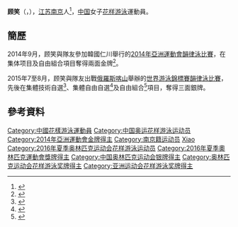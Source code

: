 {{noteTA|G1=Aquatics}}
{{Infobox Swimmer
| swimmername = 顾笑
| image = Open Make Up For Ever 2013 - Gu Xiao.jpg
| imagesize = 
| caption = 
| fullname =  
| nationality = {{PRC}}
| strokes = 
| club = 
| collegeteam = 
| birth_date ={{birth date and age|1993|3|18}}<ref name="仁川亞運">{{cite web|title=Profile - GU Xiao|url=https://www.incheon2014ag.org/Sports/Biographies/Athletes_Profile/?ParticCode=5103573&lang=en|publisher=2014年仁川亞運會官方網站|deadurl=yes|archiveurl=https://web.archive.org/web/20140927095139/http://www.incheon2014ag.org/Sports/Biographies/Athletes_Profile/?ParticCode=5103573&lang=en|archivedate=2014-09-27}}{{en}}</ref>
| birth_place = {{CHN}}[[江苏省|江苏省]][[南京市|南京市]]
| height = {{height|m=1.74}}<ref name="仁川亞運"/>
| weight = {{weight|kg=60}}<ref name="仁川亞運"/>
| medaltemplates =
{{MedalCountry | {{CHN}}}}
{{MedalSport | 女子[[花樣游泳|花樣游泳]]}}
{{MedalCompetition | [[世界游泳錦標賽|世界游泳錦標賽]]}}
{{MedalSilver | [[2015年世界游泳錦標賽|2015年 喀山]] | [[2015年世界游泳錦標賽韻律泳比賽|集體技術自選]] }}
{{MedalSilver | [[2015年世界游泳錦標賽|2015年 喀山]] | [[2015年世界游泳錦標賽韻律泳比賽|集體自由自選]] }}
{{MedalSilver | [[2015年世界游泳錦標賽|2015年 喀山]] | [[2015年世界游泳錦標賽韻律泳比賽|自由組合]] }}
{{MedalCompetition | [[亞洲運動會|亞洲運動會]]}}
{{MedalGold | [[2014年亞洲運動會|2014年 仁川]] | [[2014年亞洲運動會韻律泳比賽|集体项目]] }}
{{MedalGold | [[2014年亞洲運動會|2014年 仁川]] | [[2014年亞洲運動會韻律泳比賽|自由組合]] }}
| show-medals    = yes
}}
'''顾笑'''（{{lang|en|'''GU Xiao'''}}，{{bd|1993年|3月18日|catIdx=G顾}}），[[江苏|江苏]][[南京|南京]]人<ref>{{cite news|title=“美人鱼”给力摘下南京首金|url=http://news.hexun.com/2014-09-23/168750880.html|newspaper=现代快报|date=2014-09-23}}</ref>，[[中国|中国]]女子[[花样游泳|花样游泳]]運動員。

==簡歷==
2014年9月，顾笑與隊友參加韓國仁川舉行的[[2014年亞洲運動會|2014年亞洲運動會]][[2014年亞洲運動會韻律泳比賽|韻律泳比賽]]，在集体项目及自由組合項目奪得兩面金牌<ref>{{cite news|title=自由组合决赛中国队成功卫冕 花样游泳全取三金|url=http://sports.21cn.com/integrate/other/a/2014/0923/14/28272251.shtml|newspaper=搜狐体育|date=2014-09-23|deadurl=yes|archiveurl=https://web.archive.org/web/20160304134823/http://sports.21cn.com/integrate/other/a/2014/0923/14/28272251.shtml|archivedate=2016-03-04}}</ref>。

2015年7至8月，顾笑與隊友出戰[[俄羅斯|俄羅斯]][[喀山|喀山]]舉辦的[[2015年世界游泳錦標賽韻律泳比賽|世界游泳錦標賽]][[2015年世界游泳錦標賽韻律泳比賽|韻律泳比賽]]，先後在集體技術自選<ref>{{cite news|title=世锦赛花游集体技术中国摘银 俄罗斯成功卫冕|url=http://sports.163.com/15/0728/07/AVJGC3S200051CAQ.html#p=AVJI7JDN3SLH0005|agency=网易体育|date=2015-07-28|accessdate=2015-08-09|archive-date=2016-09-27|archive-url=https://web.archive.org/web/20160927190046/http://sports.163.com/15/0728/07/AVJGC3S200051CAQ.html#p=AVJI7JDN3SLH0005|dead-url=no}}</ref>、集體自由自選<ref>{{cite news|title=世锦赛花游集体自由自选中国再添银 俄夺冠日本季军|url=http://sports.sina.com.cn/o/y/2015-08-01/00027666937.shtml|agency=新浪体育|date=2015-08-01|accessdate=2015-08-09|archive-date=2015-08-04|archive-url=https://web.archive.org/web/20150804052448/http://sports.sina.com.cn/o/y/2015-08-01/00027666937.shtml|dead-url=no}}</ref>及自由組合<ref>{{cite news|title=世锦赛-花游集体中国队再拿一枚银牌 俄罗斯获冠军|url=http://sports.ifeng.com/a/20150802/44325098_0.shtml|agency=凤凰体育|date=2015-08-02|accessdate=2015-08-09|archive-date=2019-02-18|archive-url=https://web.archive.org/web/20190218184804/http://sports.ifeng.com/a/20150802/44325098_0.shtml|dead-url=no}}</ref>項目，奪得三面銀牌。

==參考資料==
{{Reflist}}

{{DEFAULTSORT:GU Xiao}}
[[Category:中國花樣游泳運動員|Category:中國花樣游泳運動員]]
[[Category:中国奥运花样游泳运动员|Category:中国奥运花样游泳运动员]]
[[Category:2014年亞洲運動會金牌得主|Category:2014年亞洲運動會金牌得主]]
[[Category:南京籍运动员|Category:南京籍运动员]]
[[Category:顾姓|Xiao]]
[[Category:2016年夏季奥林匹克运动会花样游泳运动员|Category:2016年夏季奥林匹克运动会花样游泳运动员]]
[[Category:2016年夏季奧林匹克運動會獎牌得主|Category:2016年夏季奧林匹克運動會獎牌得主]]
[[Category:中国奥林匹克运动会银牌得主|Category:中国奥林匹克运动会银牌得主]]
[[Category:奥林匹克运动会花样游泳奖牌得主|Category:奥林匹克运动会花样游泳奖牌得主]]
[[Category:亚洲运动会花样游泳奖牌得主|Category:亚洲运动会花样游泳奖牌得主]]